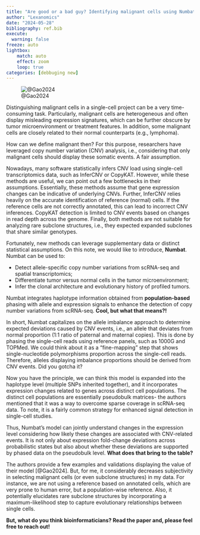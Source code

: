 ```yaml
---
title: "Are good or a bad guy? Identifying malignant cells using Numbat"
author: "Lexanomics"
date: "2024-05-28"
bibliography: ref.bib
execute:
  warning: false
freeze: auto
lightbox:
    match: auto
    effect: zoom
    loop: true
categories: [debbuging new]
---
```


![@Gao2024](numbat.png)

Distinguishing malignant cells in a single-cell project can be a very time-consuming task. Particularly, malignant cells are heterogeneous and often display misleading expression signatures, which can be further obscure by tumor microenvironment or treatment features.
In addition, some malignant cells are closely related to their normal counterparts (e.g., lymphoma). 

How can we define malignant then? For this purpose, researchers have leveraged copy number variation (CNV) analysis, i.e., considering that only malignant cells should display these somatic events. A fair assumption.

Nowadays, many software statistically infers CNV load using single-cell transcriptomics data, such as InferCNV or CopyKAT. However, while these methods are useful, we can point out a few bottlenecks in their assumptions. Essentially, these methods assume that gene expression changes can be indicative of underlying CNVs. Further, InferCNV relies heavily on the accurate identification of reference (normal) cells. If the reference cells are not correctly annotated, this can lead to incorrect CNV inferences. CopyKAT detection is limited to CNV events based on changes in read depth across the genome. Finally, both methods are not suitable for analyzing rare subclone structures, i.e., they expected expanded subclones that share similar genotypes.

Fortunately, new methods can leverage supplementary data or distinct statistical assumptions. On this note, we would like to introduce, **Numbat**. Numbat can be used to:

- Detect allele-specific copy number variations from scRNA-seq and spatial transcriptomics;
- Differentiate tumor versus normal cells in the tumor microenvironment;
- Infer the clonal architecture and evolutionary history of profiled tumors.

Numbat integrates haplotype information obtained from **population-based** phasing with allele and expression signals to enhance the detection of copy number variations from scRNA-seq. **Cool, but what that means?!**

In short, Numbat capitalizes on the allele imbalance approach to determine expected deviations caused by CNV events, i.e., an allele that deviates from normal proportion (1:1 ratio of paternal and maternal copies). This is done by phasing the single-cell reads using reference panels, such as 1000G and TOPMed. We could think about it as a "fine-mapping" step that shows single-nucleotide polymorphisms proportion across the single-cell reads. Therefore, alleles displaying imbalance proportions should be derived from CNV events. Did you gotcha it?

Now you have the principle, we can think this model is expanded into the haplotype level (multiple SNPs inherited together), and it incorporates expression changes related to genes across distinct cell populations. The distinct cell populations are essentially pseudobulk matrices- the authors mentioned that it was a way to overcome sparse coverage in scRNA-seq data. To note, it is a fairly common strategy for enhanced signal detection in single-cell studies.

Thus, Numbat's model can jointly understand changes in the expression level considering how likely these changes are associated with CNV-related events. It is not only about expression fold-change deviations across probabilistic states but also about whether these deviations are supported by phased data on the pseudobulk level. **What does that bring to the table?**

The authors provide a few examples and validations displaying the value of their model [@Gao2024]. But, for me, it considerably decreases subjectivity in selecting malignant cells (or even subclone structures) in my data. For instance, we are not using a reference based on annotated cells, which are very prone to human error, but a population-wise reference. Also, it potentially elucidates rare subclone structures by incorporating a maximum-likelihood step to capture evolutionary relationships between single cells.

**But, what do you think bioinformaticians? Read the paper and, please feel free to reach out!**